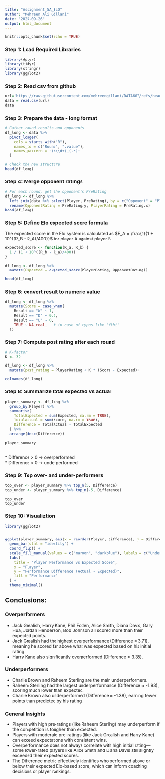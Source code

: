---
title: "Assignment_5A_ELO"
author: "Mehreen Ali Gillani"
date: "2025-09-26"
output: html_document
---

```{r setup, include=FALSE}
knitr::opts_chunk$set(echo = TRUE)
```
### Step 1: Load Required Libraries
```{r load_libraries}
library(dplyr)
library(tidyr)
library(stringr)
library(ggplot2)

```


### Step 2: Read csv from github 

```{r Create_sample_data}
url='https://raw.githubusercontent.com/mehreengillani/DATA607/refs/heads/main/player_stats_with_rounds_and_opponents.csv'
data = read.csv(url)
data
```


### Step 3: Prepare the data - long format
```{r}
# Gather round results and opponents
df_long <- data %>%
  pivot_longer(
    cols = starts_with("R"),
    names_to = c("Round", ".value"),
    names_pattern = "(R\\d+)_(.*)"
  )

# Check the new structure
head(df_long)
```


### Step 4: Merge opponent ratings 

```{r}
# For each round, get the opponent's PreRating
df_long <- df_long %>%
  left_join(data %>% select(Player, PreRating), by = c("Opponent" = "Player")) %>%
  rename(OpponentRating = PreRating.y, PlayerRating = PreRating.x)
head(df_long)
```


### Step 5: Define Elo expected score formula

The expected score in the Elo system is calculated as $E_A = \frac{1}{1 + 10^{(R_B - R_A)/400}}$ for player A against player B.

```{r}
expected_score <- function(R_a, R_b) {
  1 / (1 + 10^((R_b - R_a)/400))
}

df_long <- df_long %>%
  mutate(Expected = expected_score(PlayerRating, OpponentRating))

head(df_long)
```


### Step 6: convert result to numeric value
```{r}
df_long <- df_long %>%
  mutate(Score = case_when(
    Result == "W" ~ 1,
    Result == "D" ~ 0.5,
    Result == "L" ~ 0,
    TRUE ~ NA_real_   # in case of typos like 'Wthi'
  ))
```


### Step 7: Compute post rating after each round
```{r}
# K-factor
K <- 32

df_long <- df_long %>%
  mutate(post_rating = PlayerRating + K * (Score - Expected))

colnames(df_long)

```

### Step 8: Summarize total expected vs actual
```{r}
player_summary <- df_long %>%
  group_by(Player) %>%
  summarise(
    TotalExpected = sum(Expected, na.rm = TRUE),
    TotalActual = sum(Score, na.rm = TRUE),
    Difference = TotalActual - TotalExpected
  ) %>%
  arrange(desc(Difference))

player_summary

```
  <br>
  * Difference > 0 → overperformed<br>
  * Difference < 0 → underperformed<br>
  
### Step 9: Top over- and under-performers

```{r}
top_over <- player_summary %>% top_n(5, Difference)
top_under <- player_summary %>% top_n(-5, Difference)

top_over
top_under

```

### Step 10: Visualiztion 

```{r}
library(ggplot2)


ggplot(player_summary, aes(x = reorder(Player, Difference), y = Difference, fill = Difference > 0)) +
  geom_bar(stat = "identity") +
  coord_flip() +
  scale_fill_manual(values = c("maroon", "darkblue"), labels = c("Underperformed", "Overperformed")) +
  labs(
    title = "Player Performance vs Expected Score",
    x = "Player",
    y = "Performance Difference (Actual - Expected)",
    fill = "Performance"
  ) +
  theme_minimal()

```

## Conclusions:

### Overperformers

  * Jack Grealish, Harry Kane, Phil Foden, Alice Smith, Diana Davis, Gary Hua, Jordan Henderson, Bob Johnson all scored more than their expected points.
  * Jack Grealish had the highest overperformance (Difference ≈ 3.71), meaning he scored far above what was expected based on his initial rating.
  * Harry Kane also significantly overperformed (Difference ≈ 3.35).

### Underperformers

  * Charlie Brown and Raheem Sterling are the main underperformers.
  * Raheem Sterling had the largest underperformance (Difference ≈ -1.93), scoring much lower than expected.
  * Charlie Brown also underperformed (Difference ≈ -1.38), earning fewer points than predicted by his rating.
  
### General Insights

  * Players with high pre-ratings (like Raheem Sterling) may underperform if the competition is tougher than expected.
  * Players with moderate pre-ratings (like Jack Grealish and Harry Kane) can exceed expectations with consistent wins.
  * Overperformance does not always correlate with high initial rating—some lower-rated players like Alice Smith and Diana Davis still slightly exceeded their expected scores.
  * The Difference metric effectively identifies who performed above or below their expected Elo-based score, which can inform coaching decisions or player rankings.